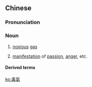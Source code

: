 {{also|毒气}}
==Chinese==
{{zh-forms|s=毒气}}

===Pronunciation===
{{zh-pron
|m=dúqì
|c=duk6 hei3
|h=pfs=thu̍k-hi
|mn=to̍k-khì
|cat=n
}}

===Noun===
{{zh-noun}}

# [[noxious]] [[gas]]
# {{lb|zh|Buddhism}} [[manifestation]] of [[passion]], [[anger]], etc.

====Derived terms====
{{zh-der|芥子毒氣}}

[[ko:毒氣]]